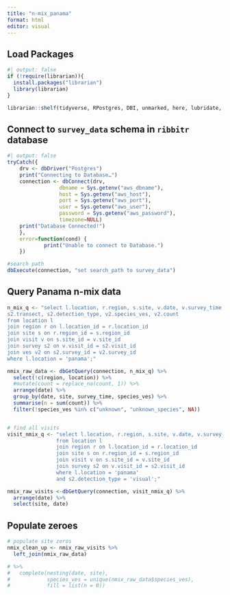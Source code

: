 ```yaml
---
title: "n-mix_panama"
format: html
editor: visual
---
```


## Load Packages

```r
#| output: false
if (!require(librarian)){
  install.packages("librarian")
  library(librarian)
}

librarian::shelf(tidyverse, RPostgres, DBI, unmarked, here, lubridate, kableExtra, GGally, MuMIn, AHMbook, AICcmodavg)

```

## Connect to `survey_data` schema in `ribbitr` database
```r
#| output: false
tryCatch({
    drv <- dbDriver("Postgres")
    print("Connecting to Database…")
    connection <- dbConnect(drv,
                 dbname = Sys.getenv("aws_dbname"),
                 host = Sys.getenv("aws_host"),
                 port = Sys.getenv("aws_port"),
                 user = Sys.getenv("aws_user"),
                 password = Sys.getenv("aws_password"),
                 timezone=NULL)
    print("Database Connected!")
    },
    error=function(cond) {
            print("Unable to connect to Database.")
    })

#search path
dbExecute(connection, "set search_path to survey_data")

```

## Query Panama n-mix data
```r

n_mix_q <- "select l.location, r.region, s.site, v.date, v.survey_time,
s2.transect, s2.detection_type, v2.species_ves, v2.count
from location l
join region r on l.location_id = r.location_id 
join site s on r.region_id = s.region_id 
join visit v on s.site_id = v.site_id 
join survey s2 on v.visit_id = s2.visit_id 
join ves v2 on s2.survey_id = v2.survey_id
where l.location = 'panama';"

nmix_raw_data <- dbGetQuery(connection, n_mix_q) %>% 
  select(!c(region, location)) %>%
  #mutate(count = replace_na(count, 1)) %>% 
  arrange(date) %>% 
  group_by(date, site, survey_time, species_ves) %>% 
  summarise(n = sum(count)) %>% 
  filter(!species_ves %in% c("unknown", "unknown_species", NA))


# find all visits
visit_nmix_q <- "select l.location, r.region, s.site, v.date, v.survey_time, s2.detection_type, s2.observer
                from location l
                join region r on l.location_id = r.location_id
                join site s on r.region_id = s.region_id 
                join visit v on s.site_id = v.site_id 
                join survey s2 on v.visit_id = s2.visit_id
                where l.location = 'panama'
                and s2.detection_type = 'visual';"

nmix_raw_visits <-dbGetQuery(connection, visit_nmix_q) %>% 
  arrange(date) %>% 
  select(site, date)

```

## Populate zeroes
```r

# populate site zeros
nmix_clean_up <- nmix_raw_visits %>% 
  left_join(nmix_raw_data) 

# %>%
#   complete(nesting(date, site), 
#            species_ves = unique(nmix_raw_data$species_ves), 
#            fill = list(n = 0))

```

